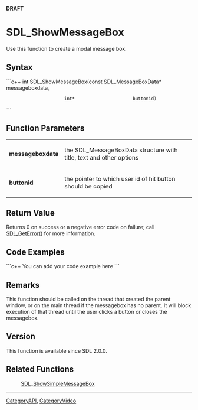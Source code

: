 <!-- pragma section-numbers off -->
<!-- pragma camelcase off -->
'''DRAFT'''


<!-- #*^*^*^*^*See http://wiki.libsdl.org/moin.cgi/SGFunctions for details on editing this page*^*^*^*^* -->


= SDL_ShowMessageBox =
Use this function to create a modal message box.




== Syntax ==
```c++
int SDL_ShowMessageBox(const SDL_MessageBoxData* messageboxdata,
                       int*                      buttonid)
```


== Function Parameters ==
{|
|'''messageboxdata'''
|the SDL_MessageBoxData structure with title, text and other options
|-
|'''buttonid'''
|the pointer to which user id of hit button should be copied
|}


== Return Value ==
Returns 0 on success or a negative error code on failure; call [[SDL_GetError]]() for more information.


== Code Examples ==
```c++
You can add your code example here
```

<!-- #Leave this section as-is unless you have a code example to put in.  In that case, replace You can add your code example here with your code example following the Style Guide instructions.  Leave the rest of the markup alone and delete this comment. -->


== Remarks ==
This function should be called on the thread that created the parent window, or on the main thread if the messagebox has no parent. It will block execution of that thread until the user clicks a button or closes the messagebox.

== Version ==
This function is available since SDL 2.0.0.

== Related Functions ==
:[[SDL_ShowSimpleMessageBox]]

----
[[CategoryAPI]], [[CategoryVideo]]
<!-- #See the Style Guide for instructions on editing the footer. -->
